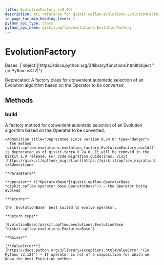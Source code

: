 ```yaml
---
title: EvolutionFactory (v0.46)
description: API reference for qiskit.opflow.evolutions.EvolutionFactory in qiskit v0.46
in_page_toc_min_heading_level: 1
python_api_type: class
python_api_name: qiskit.opflow.evolutions.EvolutionFactory
---
```


# EvolutionFactory

<Class id="qiskit.opflow.evolutions.EvolutionFactory" isDedicatedPage={true} github="https://github.com/qiskit/qiskit/tree/stable/0.46/qiskit/opflow/evolutions/evolution_factory.py" signature="qiskit.opflow.evolutions.EvolutionFactory" modifiers="class">
  Bases: [`object`](https://docs.python.org/3/library/functions.html#object "(in Python v3.12)")

  Deprecated: A factory class for convenient automatic selection of an Evolution algorithm based on the Operator to be converted.

  ## Methods

  ### build

  <Function id="qiskit.opflow.evolutions.EvolutionFactory.build" signature="build(operator=None)" modifiers="static">
    A factory method for convenient automatic selection of an Evolution algorithm based on the Operator to be converted.

    <Admonition title="Deprecated since version 0.24.0" type="danger">
      The method `qiskit.opflow.evolutions.evolution_factory.EvolutionFactory.build()` is deprecated as of qiskit-terra 0.24.0. It will be removed in the Qiskit 1.0 release. For code migration guidelines, visit [https://qisk.it/opflow\_migration](https://qisk.it/opflow_migration).
    </Admonition>

    **Parameters**

    **operator** ([*OperatorBase*](qiskit.opflow.OperatorBase "qiskit.opflow.operator_base.OperatorBase")) – the Operator being evolved

    **Returns**

    the `EvolutionBase` best suited to evolve operator.

    **Return type**

    [EvolutionBase](qiskit.opflow.evolutions.EvolutionBase "qiskit.opflow.evolutions.EvolutionBase")

    **Raises**

    [**ValueError**](https://docs.python.org/3/library/exceptions.html#ValueError "(in Python v3.12)") – If operator is not of a composition for which we know the best Evolution method.
  </Function>
</Class>

